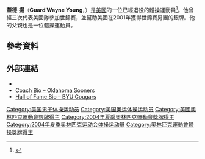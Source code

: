 '''蓋德·揚'''（'''Guard Wayne Young'''，{{bd|1977年|6月3日}}）是[[美國|美國]]的一位已經退役的體操運動員<ref>{{cite Sports-Reference |title=Guard Young |url=http://www.sports-reference.com/olympics/athletes/yo/guard-young-1.html |date=May 24, 2013}}</ref>。他曾經三次代表美國隊參加世錦賽，並幫助美國在2001年獲得世錦賽男團的銀牌。他的父親也是一位體操運動員。
==參考資料==
{{reflist}}
==外部連結==
{{Portal|Gymnastics}}
* {{FIG|id=1456}}
* [https://web.archive.org/web/20130524003821/http://www.soonersports.com/school-bio/guard_young.html Coach Bio – Oklahoma Sooners]
* [http://byucougars.com/athlete/w-gymnastics/guard-wayne-young Hall of Fame Bio – BYU Cougars]
{{DEFAULTSORT:Young, Guard}}
[[Category:美国男子体操运动员|Category:美国男子体操运动员]]
[[Category:美国奥运体操运动员|Category:美国奥运体操运动员]]
[[Category:美國奧林匹克運動會銀牌得主|Category:美國奧林匹克運動會銀牌得主]]
[[Category:2004年夏季奧林匹克運動會獎牌得主|Category:2004年夏季奧林匹克運動會獎牌得主]]
[[Category:2004年夏季奥林匹克运动会体操运动员|Category:2004年夏季奥林匹克运动会体操运动员]]
[[Category:奧林匹克運動會體操獎牌得主|Category:奧林匹克運動會體操獎牌得主]]